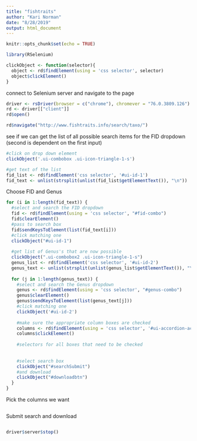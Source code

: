 ```yaml
---
title: "fishtraits"
author: "Kari Norman"
date: "8/28/2019"
output: html_document
---
```


```r
knitr::opts_chunk$set(echo = TRUE)
```

```r
library(RSelenium)
```

```r
clickObject <- function(selector){
  object <- rd$findElement(using = 'css selector', selector)
  object$clickElement()
}
```
connect to Selenium server and navigate to the page
```r
driver <- rsDriver(browser = c("chrome"), chromever = "76.0.3809.126")
rd <- driver[["client"]]
rd$open()

rd$navigate("http://www.fishtraits.info/search/taxo/")
```

see if we can get the list of all possible search items for the FID dropdown (second is dependent on the first input)
```r
#click on drop down element
clickObject('.ui-combobox .ui-icon-triangle-1-s')

#get text of the list
fid_list <- rd$findElement('css selector', '#ui-id-1')
fid_text <- unlist(strsplit(unlist(fid_list$getElementText()), "\n"))
```

Choose FID and Genus
```r

for (i in 1:length(fid_text)) {
  #select and search the FID dropdown
  fid <- rd$findElement(using = 'css selector', "#fid-combo")
  fid$clearElement()
  #pass to search box
  fid$sendKeysToElement(list(fid_text[i]))
  #click matching one
  clickObject("#ui-id-1")
  
  #get list of Genus's that are now possible
  clickObject(".ui-combobox2 .ui-icon-triangle-1-s")
  genus_list <- rd$findElement('css selector', '#ui-id-2')
  genus_text <- unlist(strsplit(unlist(genus_list$getElementText()), "\n"))
  
  for (j in 1:length(genus_text)) {
    #select and search the Genus dropdown
    genus <- rd$findElement(using = 'css selector', "#genus-combo")
    genus$clearElement()
    genus$sendKeysToElement(list(genus_text[j]))
    #click matching one
    clickObject('#ui-id-2')
    
    #make sure the appropriate column boxes are checked
    columns <- rd$findElement(using = 'css selector', '#ui-accordion-ac1-header-1')
    columns$clickElement()
    
    #selectors for all boxes that need to be checked
    
    
    #select search box
    clickObject("#searchSubmit")
    #and download
    clickObject("#downloadbtn")
  }
}
```

Pick the columns we want
```r

```

Submit search and download
```r

```


```r
driver$server$stop()
```

